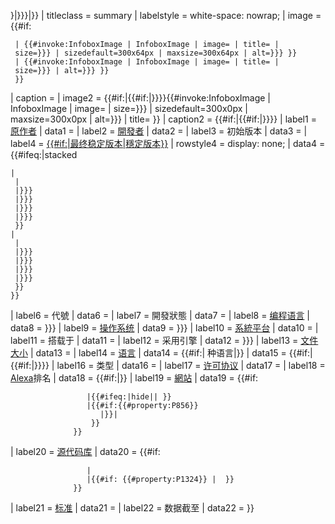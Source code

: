 {{Infobox
| bodyclass  = vevent
| bodystyle  = {{{bodystyle|}}}
| title      = {{#if:{{{title|{{{name|}}}}}}|{{{title|{{{name|}}}}}}|<includeonly>{{PAGENAMEBASE}}</includeonly>}}
| titleclass = summary
| labelstyle = white-space: nowrap;
| image      = {{#if:{{{screenshot|}}}
  | {{#invoke:InfoboxImage | InfoboxImage | image={{{logo|}}} | title={{{logo caption|}}} | size={{{logo size|{{{logo_size|}}}}}} | sizedefault=300x64px | maxsize=300x64px | alt={{{logo alt|{{{logo_alt|}}}}}} }}
  | {{#invoke:InfoboxImage | InfoboxImage | image={{{logo|}}} | title={{{logo caption|}}} | size={{{logo size|{{{logo_size|}}}}}} | alt={{{logo alt|{{{logo_alt|}}}}}} }}
  }}
| caption    = {{{logo caption|}}}
| image2     = {{#if:{{{screenshot|}}}|{{#if:{{{collapsible|}}}|{{hidden begin|toggle=left|title=截图|titlestyle=text-align:left|contentstyle=text-align:center}}}}}}{{#invoke:InfoboxImage | InfoboxImage | image={{{screenshot|}}} | size={{{screenshot size|{{{screenshot_size|}}}}}} | sizedefault=300x0px | maxsize=300x0px | alt={{{screenshot alt|{{{screenshot_alt|}}}}}} | title={{{caption|}}} }}
| caption2   = {{{caption|}}}{{#if:{{{screenshot|}}}|{{#if:{{{collapsible|}}}|{{hidden end}}}}}}
| label1 = [[软件设计|原作者]]
| data1 = {{{author|}}}
| label2 = [[軟體開發|開發者]]
| data2 = {{{developer|}}}
| label3 = 初始版本
| data3 = {{{released|}}}
| label4 = [[軟體版本週期|{{#if:{{{discontinued|}}}|最终稳定版本|穩定版本}}]]
| rowstyle4  = display: none;
| data4 = {{#ifeq:{{{ver layout|simple}}}|stacked
 |{{Infobox software/stacked
  |{{{name|{{PAGENAME}}}}}
  |{{{discontinued|no}}}
  |{{{latest release version|{{{latest_release_version|}}}}}}
  |{{{latest release date|{{{latest_release_date|}}}}}}
  |{{{latest preview version|{{{latest_preview_version|}}}}}}
  |{{{latest preview date|{{{latest_preview_date|}}}}}}
  }}
 |{{Infobox software/simple
  |{{{name|{{PAGENAME}}}}}
  |{{{discontinued|no}}}
  |{{{latest release version|{{{latest_release_version|}}}}}}
  |{{{latest release date|{{{latest_release_date|}}}}}}
  |{{{latest preview version|{{{latest_preview_version|}}}}}}
  |{{{latest preview date|{{{latest_preview_date|}}}}}}
  }}
 }}
| label6 = 代號
| data6 = {{{code|}}}
| label7 = 開發狀態
| data7 = {{{status|}}}
| label8 = [[编程语言]]
| data8 = {{{programming language|{{{programming_language|}}}}}}
| label9 = [[操作系统]]
| data9 = {{{operating system|{{{operating_system|}}}}}}
| label10 = [[系統平台]]
| data10 = {{{platform|}}}
| label11 = 搭载于
| data11 = {{{included with|}}}
| label12 = 采用引擎
| data12 = {{{engine|{{{engines|}}}}}}
| label13 = [[文件大小]]
| data13 = {{{size|}}}
| label14 = [[语言]]
| data14 = {{#if:{{{language count|}}}|{{{language count}}} 种语言|{{{language|}}}}}{{{language footnote|}}}
| data15 = {{#if:{{{language count|}}}|{{#if:{{{language|}}}|{{hidden top|title=语言列表|titlestyle=background-color: transparent;}}{{{language|}}}{{hidden bottom}}}}}}
| label16 = 类型
| data16 = {{{genre|}}}
| label17 = [[软件许可证|许可协议]]
| data17 = {{{license|}}}
| label18 = [[Alexa Internet|Alexa]]排名
| data18 = {{#if:{{{alexa|}}}|{{nowrap|{{{alexa|}}}}}}}
| label19 = [[網站]]
| data19     = {{#if:{{{website|}}}
                  |{{#ifeq:{{{website|}}}|hide||{{{website|}}} }}
                  |{{#if:{{#property:P856}}
                     |{{URL|{{#property:P856}}}}|
                   }}
               }}
| label20     = [[仓库 (版本控制)|源代码库]]
| data20      = {{#if:{{{repo|}}}
                  |{{{repo|}}}
                  |{{#if: {{#property:P1324}} | {{Plainlist|<ul>{{wikidata|properties|P1324|best|format=<li>%p</li>}}</ul>}}{{EditAtWikidata|pid=P1324}} }}
               }}
| label21 = [[标准]]
| data21 = {{{standard|}}}
| label22 = 数据截至
| data22 = {{{AsOf|}}}
}}<noinclude>
{{documentation}}
</noinclude>